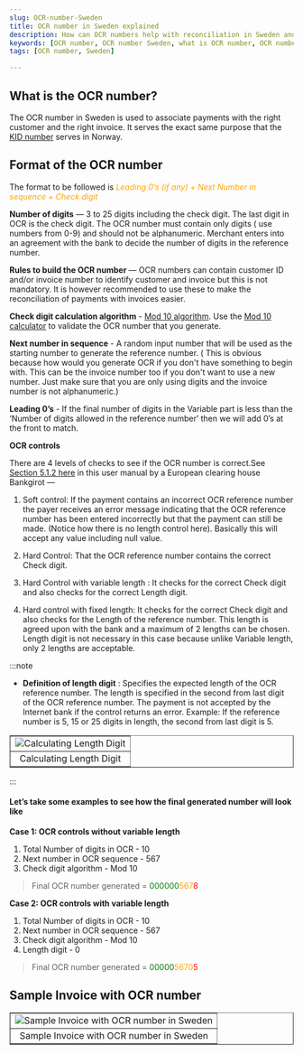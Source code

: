 ```yaml
---
slug: OCR-number-Sweden
title: OCR number in Sweden explained
description: How can OCR numbers help with reconciliation in Sweden and how you can generate them. Learn what OCR numbers are, why they're important, and how to generate them for your business transactions in Sweden.
keywords: [OCR number, OCR number Sweden, what is OCR number, OCR number for businesses, OCR number explained, OCR number generation, OCR number importance, OCR number for transactions, Sweden payment system, Swedish banking system]
tags: [OCR number, Sweden]

---
```



## What is the OCR number?

The OCR number in Sweden is used to associate payments with the right customer and the right invoice. It serves the exact same purpose that the [KID number](https://lookuptax.com/docs/explainers/KID-number-Norway-kundeidentifikasjon) serves in Norway.


## Format of the OCR number

The format to be followed is *<font color="orange">Leading 0’s (if any) + Next Number in sequence + Check digit</font>*

**Number of digits** — 3 to 25 digits including the check digit. The last digit in OCR is the check digit. The OCR number must contain only digits ( use numbers from 0-9) and should not be alphanumeric. Merchant enters into an agreement with the bank to decide the number of digits in the reference number. 

**Rules to build the OCR number** — OCR numbers can contain customer ID and/or invoice number to identify customer and invoice but this is not mandatory. It is however recommended to use these to make the reconciliation of payments with invoices easier.


**Check digit calculation algorithm** - <a href="https://en.wikipedia.org/wiki/Luhn_algorithm" target="_blank">Mod 10 algorithm</a>. Use the <a href="https://simplycalc.com/luhn-calculate.php" target="_blank">Mod 10 calculator</a> to validate the OCR number that you generate.

**Next number in sequence** - A random input number that will be used as the starting number to generate the reference number. ( This is obvious because how would you generate OCR if you don't have something to begin with. This can be the invoice number too if you don't want to use a new number. Just make sure that you are only using digits and the invoice number is not alphanumeric.)

**Leading 0’s** - If the final number of digits in the Variable part is less than the ‘Number of digits allowed in the reference number’ then we will add 0’s at the front to match. 

**OCR controls**

There are 4 levels of checks to see if the OCR number is correct.See [Section 5.1.2 here](https://www.bankgirot.se/globalassets/dokument/anvandarmanualer/bankgiroreceivables_bankgiroinbetalningar_usermanaual_en.pdf) in this user manual by a European clearing house Bankgirot —

1. Soft control: If the payment contains an incorrect OCR reference number the payer receives an error message indicating that the OCR reference number has been entered incorrectly but that the payment can still be made. (Notice how there is no length control here). Basically this will accept any value including null value.

2. Hard Control: That the OCR reference number contains the correct Check digit.

3. Hard Control with variable length : It checks for the correct Check digit and also checks for the correct Length digit.
 
4. Hard control with fixed length: It checks for the correct Check digit and also checks for the Length of the reference number. This length is agreed upon with the bank and a maximum of 2 lengths can be chosen. Length digit is not necessary in this case because unlike Variable length, only 2 lengths are acceptable. 

:::note

* **Definition of length digit** : Specifies the expected length of the OCR reference number. The length is specified in the second from last digit of the OCR reference number. The payment is not accepted by the Internet bank if the control returns an error. Example: If the reference number is 5, 15 or 25 digits in length, the second from last digit is 5.

<table align="center" border="1px" border-color="#dedede"><tr><td>
  <img src="/docs/img/OCRLenghtDigit.png" alt="Calculating Length Digit"/>
  </td></tr>
  <tr><td align="center">Calculating Length Digit</td></tr>
</table>

:::

#### Let’s take some examples to see how the final generated number will look like

**Case 1: OCR controls without variable length**

1. Total Number of digits in OCR - 10
2. Next number in OCR sequence - 567
3. Check digit algorithm - Mod 10

> Final OCR number generated = <font color="green">000000</font><font color="orange">567</font><font color="red">8</font> 


**Case 2: OCR controls with variable length**

1. Total Number of digits in OCR - 10
2. Next number in OCR sequence - 567
3. Check digit algorithm - Mod 10
4. Length digit - 0

> Final OCR number generated = <font color="green">00000</font><font color="orange">5670</font><font color="red">5</font> 

## Sample Invoice with OCR number
<table align="center" border="1px" border-color="#dedede"><tr><td>
  <img src="/docs/img/faktura-ocr-invoice-sweden.png" alt="Sample Invoice with OCR number in Sweden"/>
  </td></tr>
  <tr><td align="center">Sample Invoice with OCR number in Sweden</td></tr>
</table>




